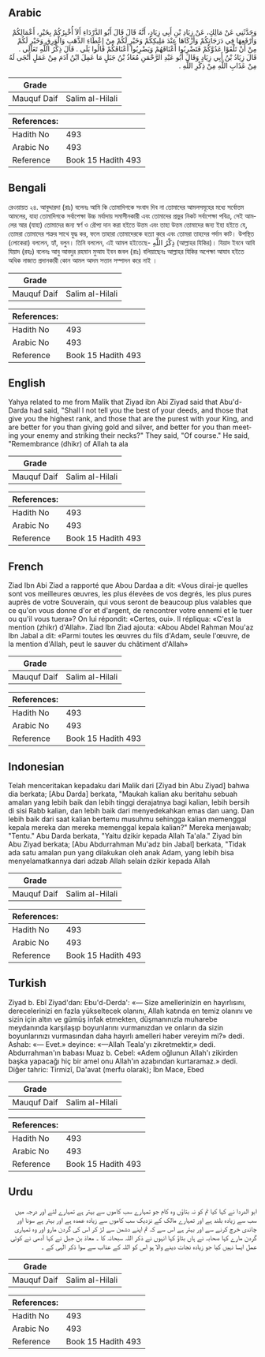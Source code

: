 ## Arabic


<div dir="rtl" lang="ar" style={{fontSize:'larger',backgroundColor:'#f8f9fa',padding:20}}>
وَحَدَّثَنِي عَنْ مَالِكٍ، عَنْ زِيَادِ بْنِ أَبِي زِيَادٍ، أَنَّهُ قَالَ قَالَ أَبُو الدَّرْدَاءِ أَلاَ أُخْبِرُكُمْ بِخَيْرِ، أَعْمَالِكُمْ وَأَرْفَعِهَا فِي دَرَجَاتِكُمْ وَأَزْكَاهَا عِنْدَ مَلِيكِكُمْ وَخَيْرٍ لَكُمْ مِنْ إِعْطَاءِ الذَّهَبِ وَالْوَرِقِ وَخَيْرٍ لَكُمْ مِنْ أَنْ تَلْقَوْا عَدُوَّكُمْ فَتَضْرِبُوا أَعْنَاقَهُمْ وَيَضْرِبُوا أَعْنَاقَكُمْ قَالُوا بَلَى ‏.‏ قَالَ ذِكْرُ اللَّهِ تَعَالَى ‏.‏ قَالَ زِيَادُ بْنُ أَبِي زِيَادٍ وَقَالَ أَبُو عَبْدِ الرَّحْمَنِ مُعَاذُ بْنُ جَبَلٍ مَا عَمِلَ ابْنُ آدَمَ مِنْ عَمَلٍ أَنْجَى لَهُ مِنْ عَذَابِ اللَّهِ مِنْ ذِكْرِ اللَّهِ ‏.‏
</div>
<div style={{backgroundColor:'#f8f9fa',padding:20, marginBottom: 10}}><table> <thead> <tr> <th>Grade</th> <th></th> </tr> </thead> <tbody> <tr><td>Mauquf Daif</td><td>Salim al-Hilali</td></tr></tbody></table><table> <thead> <tr> <th>References:</th> <th></th> </tr> </thead> <tbody><tr><td>Hadith No</td><td>493</td></tr><tr><td>Arabic No</td><td>493</td></tr><tr><td>Reference</td><td>Book 15 Hadith 493</td></tr></tbody></table></div>

## Bengali


<div dir="ltr" lang="bn" style={{fontSize:'larger',backgroundColor:'#f8f9fa',padding:20}}>
রেওয়ায়ত ২৪. আবুদ্দারদা (রাঃ) বলেনঃ আমি কি তোমাদিগকে সংবাদ দিব না তোমাদের আমলসমূহের মধ্যে সর্বোত্তম আমলের, যাহা তোমাদিগকে সর্বাপেক্ষা উচ্চ মর্যাদায় সমাসীনকারী এবং তোমাদের প্রভুর নিকট সর্বাপেক্ষা পবিত্র, সেই আমলের আর (যাহা) তোমাদের জন্য স্বর্ণ ও রৌপ্য দান করা হইতে উত্তম এবং তাহা উত্তম তোমাদের জন্য ইহা হইতে যে, তোমরা তোমাদের শত্রুর সাথে যুদ্ধ কর, ফলে তাহারা তোমাদেরকে হত্যা করে এবং তোমরা তাহদের গর্দান কাট। উপস্থিত (লোকেরা) বললেন, হ্যাঁ, বলুন। তিনি বললেন, এই আমল হইতেছে- ذِكْرُ اللَّهِ (আল্লাহর যিকির)। যিয়াদ ইবনে আবি যিয়াদ (রহঃ) বলেনঃ আবু আবদুর রহমান মুআয ইবন জবল (রাঃ) বলিয়াছেনঃ আল্লাহর যিকির অপেক্ষা আযাব হইতে অধিক নাজাত প্রদানকারী কোন আমল আদম সত্তান সম্পাদন করে নাই ।
</div>
<div style={{backgroundColor:'#f8f9fa',padding:20, marginBottom: 10}}><table> <thead> <tr> <th>Grade</th> <th></th> </tr> </thead> <tbody> <tr><td>Mauquf Daif</td><td>Salim al-Hilali</td></tr></tbody></table><table> <thead> <tr> <th>References:</th> <th></th> </tr> </thead> <tbody><tr><td>Hadith No</td><td>493</td></tr><tr><td>Arabic No</td><td>493</td></tr><tr><td>Reference</td><td>Book 15 Hadith 493</td></tr></tbody></table></div>

## English


<div dir="ltr" lang="en" style={{fontSize:'larger',backgroundColor:'#f8f9fa',padding:20}}>
Yahya related to me from Malik that Ziyad ibn Abi Ziyad said that Abu'd-Darda had said, "Shall I not tell you the best of your deeds, and those that give you the highest rank, and those that are the purest with your King, and are better for you than giving gold and silver, and better for you than meeting your enemy and striking their necks?" They said, "Of course." He said, "Remembrance (dhikr) of Allah ta ala
</div>
<div style={{backgroundColor:'#f8f9fa',padding:20, marginBottom: 10}}><table> <thead> <tr> <th>Grade</th> <th></th> </tr> </thead> <tbody> <tr><td>Mauquf Daif</td><td>Salim al-Hilali</td></tr></tbody></table><table> <thead> <tr> <th>References:</th> <th></th> </tr> </thead> <tbody><tr><td>Hadith No</td><td>493</td></tr><tr><td>Arabic No</td><td>493</td></tr><tr><td>Reference</td><td>Book 15 Hadith 493</td></tr></tbody></table></div>

## French


<div dir="ltr" lang="fr" style={{fontSize:'larger',backgroundColor:'#f8f9fa',padding:20}}>
Ziad Ibn Abi Ziad a rapporté que Abou Dardaa a dit: «Vous dirai-je quelles sont vos meilleures œuvres, les plus élevées de vos degrés, les plus pures auprès de votre Souverain, qui vous seront de beaucoup plus valables que ce qu'on vous donne d'or et d'argent, de rencontrer votre ennemi et le tuer ou qu'il vous tuera»? On lui répondit: «Certes, oui». Il répliqua: «C'est la mention (zhikr) d'Allah». Ziad Ibn Ziad ajouta: «Abou Abdel Rahman Mou'az Ibn Jabal a dit: «Parmi toutes les œuvres du fils d'Adam, seule l'œuvre, de la mention d'Allah, peut le sauver du châtiment d'Allah»
</div>
<div style={{backgroundColor:'#f8f9fa',padding:20, marginBottom: 10}}><table> <thead> <tr> <th>Grade</th> <th></th> </tr> </thead> <tbody> <tr><td>Mauquf Daif</td><td>Salim al-Hilali</td></tr></tbody></table><table> <thead> <tr> <th>References:</th> <th></th> </tr> </thead> <tbody><tr><td>Hadith No</td><td>493</td></tr><tr><td>Arabic No</td><td>493</td></tr><tr><td>Reference</td><td>Book 15 Hadith 493</td></tr></tbody></table></div>

## Indonesian


<div dir="ltr" lang="id" style={{fontSize:'larger',backgroundColor:'#f8f9fa',padding:20}}>
Telah menceritakan kepadaku dari Malik dari [Ziyad bin Abu Ziyad] bahwa dia berkata; [Abu Darda] berkata, "Maukah kalian aku beritahu sebuah amalan yang lebih baik dan lebih tinggi derajatnya bagi kalian, lebih bersih di sisi Rabb kalian, dan lebih baik dari menyedekahkan emas dan uang. Dan lebih baik dari saat kalian bertemu musuhmu sehingga kalian memenggal kepala mereka dan mereka memenggal kepala kalian?" Mereka menjawab; "Tentu." Abu Darda berkata, "Yaitu dzikir kepada Allah Ta'ala." Ziyad bin Abu Ziyad berkata; [Abu Abdurrahman Mu'adz bin Jabal] berkata, "Tidak ada satu amalan pun yang dilakukan oleh anak Adam, yang lebih bisa menyelamatkannya dari adzab Allah selain dzikir kepada Allah
</div>
<div style={{backgroundColor:'#f8f9fa',padding:20, marginBottom: 10}}><table> <thead> <tr> <th>Grade</th> <th></th> </tr> </thead> <tbody> <tr><td>Mauquf Daif</td><td>Salim al-Hilali</td></tr></tbody></table><table> <thead> <tr> <th>References:</th> <th></th> </tr> </thead> <tbody><tr><td>Hadith No</td><td>493</td></tr><tr><td>Arabic No</td><td>493</td></tr><tr><td>Reference</td><td>Book 15 Hadith 493</td></tr></tbody></table></div>

## Turkish


<div dir="ltr" lang="tr" style={{fontSize:'larger',backgroundColor:'#f8f9fa',padding:20}}>
Ziyad b. Ebî Ziyad'dan: Ebu'd-Derda': «— Size amellerinizin en hayırlısını, derecelerinizi en fazla yükseltecek olanını, Allah katında en temiz olanını ve sizin için altın ve gümüş infak etmekten, düşmanınızla muharebe meydanında karşılaşıp boyunlarını vurmanızdan ve onların da sizin boyunlarınızı vurmasından daha hayırlı amelleri haber vereyim mi?» dedi. Ashab: «— Evet.» deyince: «—Allah Teala'yı zikretmektir,» dedi. Abdurrahman'ın babası Muaz b. Cebel: «Adem oğlunun Allah'ı zikirden başka yapacağı hiç bir amel onu Allah'ın azabından kurtaramaz.» dedi. Diğer tahric: Tirmizî, Da'avat (merfu olarak); İbn Mace, Ebed
</div>
<div style={{backgroundColor:'#f8f9fa',padding:20, marginBottom: 10}}><table> <thead> <tr> <th>Grade</th> <th></th> </tr> </thead> <tbody> <tr><td>Mauquf Daif</td><td>Salim al-Hilali</td></tr></tbody></table><table> <thead> <tr> <th>References:</th> <th></th> </tr> </thead> <tbody><tr><td>Hadith No</td><td>493</td></tr><tr><td>Arabic No</td><td>493</td></tr><tr><td>Reference</td><td>Book 15 Hadith 493</td></tr></tbody></table></div>

## Urdu


<div dir="rtl" lang="ur" style={{fontSize:'larger',backgroundColor:'#f8f9fa',padding:20}}>
ابو الدردا نے کہا کیا تم کو نہ بتاؤں وہ کام جو تمہارے سب کاموں سے بہتر ہے تمہارے لئے اور درجہ میں سب سے زیادہ بلند ہے اور تمہارے مالک کے نزدیک سب کاموں سے زیادہ عمدہ ہے اور بہتر ہے سونا اور چاندی خرچ کرنے سے اور بہتر ہے اس سے کہ تم اپنے دشمن سے لڑ کر اس کی گردن مارو اور وہ تمہاری گردن مارے کہا صحابہ نے ہاں بتاؤ کہا انہوں نے ذکر اللہ سبحانہ کا ۔ معاذ بن جبل نے کہا آدمی نے کوئی عمل ایسا نہیں کیا جو زیادہ نجات دینے والا ہو اس کو اللہ کے عذاب سے سوا ذکر الٰہی کے ۔
</div>
<div style={{backgroundColor:'#f8f9fa',padding:20, marginBottom: 10}}><table> <thead> <tr> <th>Grade</th> <th></th> </tr> </thead> <tbody> <tr><td>Mauquf Daif</td><td>Salim al-Hilali</td></tr></tbody></table><table> <thead> <tr> <th>References:</th> <th></th> </tr> </thead> <tbody><tr><td>Hadith No</td><td>493</td></tr><tr><td>Arabic No</td><td>493</td></tr><tr><td>Reference</td><td>Book 15 Hadith 493</td></tr></tbody></table></div>